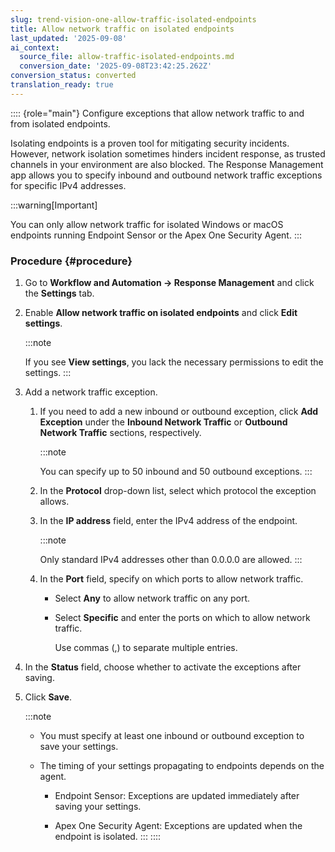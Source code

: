 ```yaml
---
slug: trend-vision-one-allow-traffic-isolated-endpoints
title: Allow network traffic on isolated endpoints
last_updated: '2025-09-08'
ai_context:
  source_file: allow-traffic-isolated-endpoints.md
  conversion_date: '2025-09-08T23:42:25.262Z'
conversion_status: converted
translation_ready: true
---
```


:::: {role="main"}
Configure exceptions that allow network traffic to and from isolated endpoints.

Isolating endpoints is a proven tool for mitigating security incidents. However, network isolation sometimes hinders incident response, as trusted channels in your environment are also blocked. The Response Management app allows you to specify inbound and outbound network traffic exceptions for specific IPv4 addresses.

:::warning[Important]

You can only allow network traffic for isolated Windows or macOS endpoints running Endpoint Sensor or the Apex One Security Agent.
:::

### Procedure {#procedure}

1.  Go to **Workflow and Automation → Response Management** and click the **Settings** tab.

2.  Enable **Allow network traffic on isolated endpoints** and click **Edit settings**.

    :::note

    If you see **View settings**, you lack the necessary permissions to edit the settings.
    :::

3.  Add a network traffic exception.

    1.  If you need to add a new inbound or outbound exception, click **Add Exception** under the **Inbound Network Traffic** or **Outbound Network Traffic** sections, respectively.

        :::note

        You can specify up to 50 inbound and 50 outbound exceptions.
        :::

    2.  In the **Protocol** drop-down list, select which protocol the exception allows.

    3.  In the **IP address** field, enter the IPv4 address of the endpoint.

        :::note

        Only standard IPv4 addresses other than 0.0.0.0 are allowed.
        :::

    4.  In the **Port** field, specify on which ports to allow network traffic.

        - Select **Any** to allow network traffic on any port.

        - Select **Specific** and enter the ports on which to allow network traffic.

          Use commas (,) to separate multiple entries.

4.  In the **Status** field, choose whether to activate the exceptions after saving.

5.  Click **Save**.

    :::note

    - You must specify at least one inbound or outbound exception to save your settings.

    - The timing of your settings propagating to endpoints depends on the agent.

      - Endpoint Sensor: Exceptions are updated immediately after saving your settings.

      - Apex One Security Agent: Exceptions are updated when the endpoint is isolated.
    :::
::::
